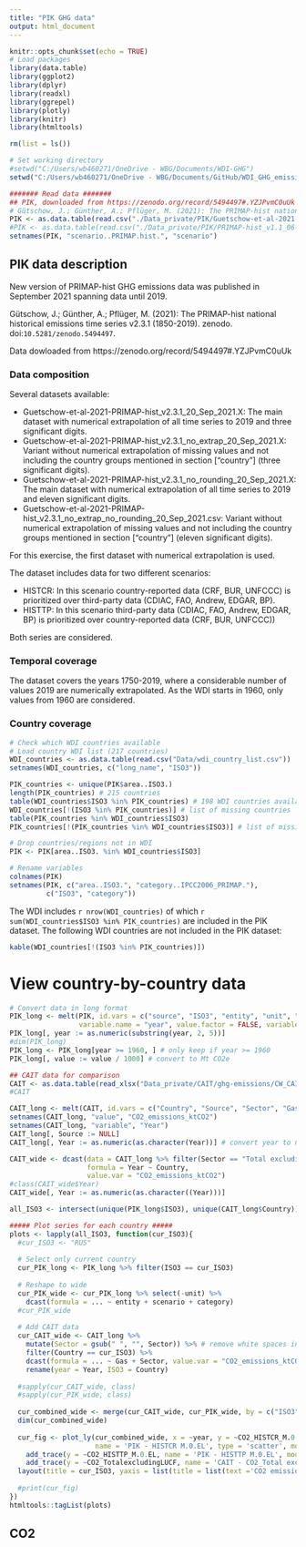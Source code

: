 ```yaml
---
title: "PIK GHG data"
output: html_document
---
```


```r
knitr::opts_chunk$set(echo = TRUE)
# Load packages
library(data.table)
library(ggplot2)
library(dplyr)
library(readxl)
library(ggrepel)
library(plotly)
library(knitr)
library(htmltools)

rm(list = ls())

# Set working directory
#setwd("C:/Users/wb460271/OneDrive - WBG/Documents/WDI-GHG")
setwd("C:/Users/wb460271/OneDrive - WBG/Documents/GitHub/WDI_GHG_emissions")

####### Read data ####### 
## PIK, downloaded from https://zenodo.org/record/5494497#.YZJPvmC0uUk # v.2.3.1 (1750-2019)
# Gütschow, J.; Günther, A.; Pflüger, M. (2021): The PRIMAP-hist national historical emissions time series v2.3.1 (1850-2019). zenodo. doi:`10.5281/zenodo.5494497`.
PIK <- as.data.table(read.csv("./Data_private/PIK/Guetschow-et-al-2021-PRIMAP-hist_v2.3.1_20-Sep_2021.csv"))
#PIK <- as.data.table(read.csv("./Data_private/PIK/PRIMAP-hist_v1.1_06-Mar-2017.csv"))
setnames(PIK, "scenario..PRIMAP.hist.", "scenario")

```

## PIK data description
New version of PRIMAP-hist GHG emissions data was published in September 2021 spanning data until 2019.

Gütschow, J.; Günther, A.; Pflüger, M. (2021): The PRIMAP-hist national historical emissions time series v2.3.1 (1850-2019). zenodo. doi:`10.5281/zenodo.5494497`.

Data dowloaded from https://zenodo.org/record/5494497#.YZJPvmC0uUk

### Data composition
Several datasets available:

- Guetschow-et-al-2021-PRIMAP-hist_v2.3.1_20_Sep_2021.X: The main dataset with numerical extrapolation of all time series to 2019 and three significant digits.
- Guetschow-et-al-2021-PRIMAP-hist_v2.3.1_no_extrap_20_Sep_2021.X: Variant without numerical extrapolation of missing values and not including the country groups mentioned in section [“country”] (three significant digits).
- Guetschow-et-al-2021-PRIMAP-hist_v2.3.1_no_rounding_20_Sep_2021.X: The main dataset with numerical extrapolation of all time series to 2019 and eleven significant digits.
- Guetschow-et-al-2021-PRIMAP-hist_v2.3.1_no_extrap_no_rounding_20_Sep_2021.csv: Variant without numerical extrapolation of missing values and not including the country groups mentioned in section [“country”] (eleven significant digits).

For this exercise, the first dataset with numerical extrapolation is used. 

The dataset includes data for two different scenarios:

- HISTCR: In this scenario country-reported data (CRF, BUR, UNFCCC) is prioritized over third-party data (CDIAC, FAO, Andrew, EDGAR, BP).
- HISTTP: In this scenario third-party data (CDIAC, FAO, Andrew, EDGAR, BP) is prioritized over country-reported data (CRF, BUR, UNFCCC))

Both series are considered.

### Temporal coverage
The dataset covers the years 1750-2019, where a considerable number of values 2019 are numerically extrapolated. As the WDI starts in 1960, only values from 1960 are considered.

### Country coverage
```r
# Check which WDI countries available
# Load country WDI list (217 countries)
WDI_countries <- as.data.table(read.csv("Data/wdi_country_list.csv"))
setnames(WDI_countries, c("long_name", "ISO3"))

PIK_countries <- unique(PIK$area..ISO3.)
length(PIK_countries) # 215 countries
table(WDI_countries$ISO3 %in% PIK_countries) # 198 WDI countries available in PIK
WDI_countries[!(ISO3 %in% PIK_countries)] # list of missing countries
table(PIK_countries %in% WDI_countries$ISO3)
PIK_countries[!(PIK_countries %in% WDI_countries$ISO3)] # list of missing countries

# Drop countries/regions not in WDI
PIK <- PIK[area..ISO3. %in% WDI_countries$ISO3]

# Rename variables
colnames(PIK)
setnames(PIK, c("area..ISO3.", "category..IPCC2006_PRIMAP."),
         c("ISO3", "category"))
```

The WDI includes `r nrow(WDI_countries)` of which `r sum(WDI_countries$ISO3 %in% PIK_countries)` are included in the PIK dataset. The following WDI countries are not included in the PIK dataset:

```r
kable(WDI_countries[!(ISO3 %in% PIK_countries)])
```

# View country-by-country data
```r
# Convert data in long format
PIK_long <- melt(PIK, id.vars = c("source", "ISO3", "entity", "unit", "category", "scenario"),
                 variable.name = "year", value.factor = FALSE, variable.factor = FALSE)
PIK_long[, year := as.numeric(substring(year, 2, 5))]
#dim(PIK_long)
PIK_long <- PIK_long[year >= 1960, ] # only keep if year >= 1960
PIK_long[, value := value / 1000] # convert to Mt CO2e

## CAIT data for comparison
CAIT <- as.data.table(read_xlsx("Data_private/CAIT/ghg-emissions/CW_CAIT_GHG_Emissions.xlsx"))
#CAIT

CAIT_long <- melt(CAIT, id.vars = c("Country", "Source", "Sector", "Gas"))
setnames(CAIT_long, "value", "CO2_emissions_ktCO2")
setnames(CAIT_long, "variable", "Year")
CAIT_long[, Source := NULL]
CAIT_long[, Year := as.numeric(as.character(Year))] # convert year to numeric

CAIT_wide <- dcast(data = CAIT_long %>% filter(Sector == "Total excluding LUCF" & Gas == "CO2"), #  & Gas == "All GHG"
                   formula = Year ~ Country,
                   value.var = "CO2_emissions_ktCO2")
#class(CAIT_wide$Year)
CAIT_wide[, Year := as.numeric(as.character((Year)))]

all_ISO3 <- intersect(unique(PIK_long$ISO3), unique(CAIT_long$Country)) # c("RUS", "NLD")

##### Plot series for each country #####
plots <- lapply(all_ISO3, function(cur_ISO3){
  #cur_ISO3 <- "RUS"
  
  # Select only current country
  cur_PIK_long <- PIK_long %>% filter(ISO3 == cur_ISO3)
  
  # Reshape to wide
  cur_PIK_wide <- cur_PIK_long %>% select(-unit) %>% 
    dcast(formula = ... ~ entity + scenario + category) 
  #cur_PIK_wide
  
  # Add CAIT data
  cur_CAIT_wide <- CAIT_long %>% 
    mutate(Sector = gsub(" ", "", Sector)) %>% # remove white spaces in sector names
    filter(Country == cur_ISO3) %>% 
    dcast(formula = ... ~ Gas + Sector, value.var = "CO2_emissions_ktCO2") %>%
    rename(year = Year, ISO3 = Country)
  
  #sapply(cur_CAIT_wide, class)
  #sapply(cur_PIK_wide, class)
  
  cur_combined_wide <- merge(cur_CAIT_wide, cur_PIK_wide, by = c("ISO3", "year"), all.y = TRUE)
  dim(cur_combined_wide)
  
  cur_fig <- plot_ly(cur_combined_wide, x = ~year, y = ~CO2_HISTCR_M.0.EL, 
                     name = 'PIK - HISTCR M.0.EL', type = 'scatter', mode = 'lines') %>% 
    add_trace(y = ~CO2_HISTTP_M.0.EL, name = 'PIK - HISTTP M.0.EL', mode = 'lines') %>%
    add_trace(y = ~CO2_TotalexcludingLUCF, name = 'CAIT - CO2_Total excluding LUCF', mode = 'lines') %>%
  layout(title = cur_ISO3, yaxis = list(title = list(text ='CO2 emissions (Mt CO2)')))
  
  #print(cur_fig)
})
htmltools::tagList(plots)
```

## CO2



